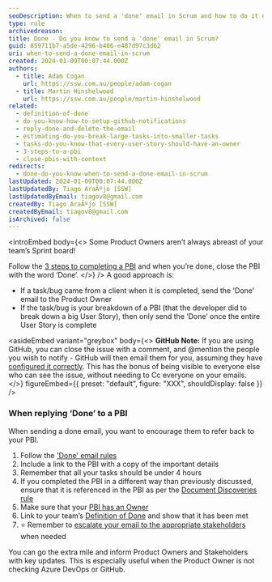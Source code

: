 ```yaml
---
seoDescription: When to send a 'done' email in Scrum and how to do it effectively.
type: rule
archivedreason:
title: Done - Do you know to send a 'done' email in Scrum?
guid: 859711b7-a5de-4296-b406-e487d97c3d62
uri: when-to-send-a-done-email-in-scrum
created: 2024-01-09T00:07:44.000Z
authors:
  - title: Adam Cogan
    url: https://ssw.com.au/people/adam-cogan
  - title: Martin Hinshelwood
    url: https://ssw.com.au/people/martin-hinshelwood
related:
  - definition-of-done
  - do-you-know-how-to-setup-github-notifications
  - reply-done-and-delete-the-email
  - estimating-do-you-break-large-tasks-into-smaller-tasks
  - tasks-do-you-know-that-every-user-story-should-have-an-owner
  - 3-steps-to-a-pbi
  - close-pbis-with-context
redirects:
  - done-do-you-know-when-to-send-a-done-email-in-scrum
lastUpdated: 2024-01-09T00:07:44.000Z
lastUpdatedBy: Tiago AraÃºjo [SSW]
lastUpdatedByEmail: tiagov8@gmail.com
createdBy: Tiago AraÃºjo [SSW]
createdByEmail: tiagov8@gmail.com
isArchived: false
---
```


<introEmbed
  body={<>
Some Product Owners aren’t always abreast of your team’s Sprint board!

Follow the [3 steps to completing a PBI](/3-steps-to-a-pbi) and when you’re done, close the PBI with the word ‘Done’.
  </>}
/>
A good approach is:

- If a task/bug came from a client when it is completed, send the 'Done' email to the Product Owner
- If the task/bug is your breakdown of a PBI (that the developer did to break down a big User Story), then only send the ‘Done’ once the entire User Story is complete

<asideEmbed
  variant="greybox"
  body={<>
    **GitHub Note:** If you are using GitHub, you can close the issue with a comment, and @mention the people you wish to notify - GitHub will then email them for you, assuming they have [configured it correctly](/do-you-know-how-to-setup-github-notifications). This has the bonus of being visible to everyone else who can see the issue, without needing to Cc everyone on your emails.
  </>}
  figureEmbed={{
    preset: "default",
    figure: "XXX",
    shouldDisplay: false
  }}
/>

### When replying ‘Done’ to a PBI

When sending a done email, you want to encourage them to refer back to your PBI.

1. Follow the ['Done' email rules](/reply-done-and-delete-the-email)
2. Include a link to the PBI with a copy of the important details
3. Remember that all your tasks should be under 4 hours
4. If you completed the PBI in a different way than previously discussed, ensure that it is referenced in the PBI as per the [Document Discoveries rule](/document-discoveries)
5. Make sure that your [PBI has an Owner](/tasks-do-you-know-that-every-user-story-should-have-an-owner)
6. Link to your team’s [Definition of Done](/definition-of-done) and show that it has been met
7. ⭐️ Remember to [escalate your email to the appropriate stakeholders](/escalate-key-updates) when needed

You can go the extra mile and inform Product Owners and Stakeholders with key updates. This is especially useful when the Product Owner is not checking Azure DevOps or GitHub.
